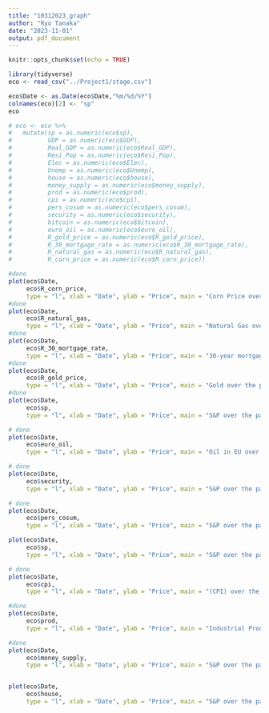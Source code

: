 ```yaml
---
title: "10312023_graph"
author: "Ryo Tanaka"
date: "2023-11-01"
output: pdf_document
---
```


```r
knitr::opts_chunk$set(echo = TRUE)
```

```r
library(tidyverse)
eco <- read_csv("../Project1/stage.csv")
```

```r
eco$Date <- as.Date(eco$Date,"%m/%d/%Y")
colnames(eco)[2] <- "sp"
eco

# eco <- eco %>% 
#   mutate(sp = as.numeric(eco$sp),
#          GDP = as.numeric(eco$GDP),
#          Real_GDP = as.numeric(eco$Real_GDP),
#          Resi_Pop = as.numeric(eco$Resi_Pop),
#          Elec = as.numeric(eco$Elec),
#          Unemp = as.numeric(eco$Unemp),
#          house = as.numeric(eco$house),
#          money_supply = as.numeric(eco$money_supply),
#          prod = as.numeric(eco$prod),
#          cpi = as.numeric(eco$cpi),
#          pers_cosum = as.numeric(eco$pers_cosum),
#          security = as.numeric(eco$security),
#          bitcoin = as.numeric(eco$bitcoin),
#          euro_oil = as.numeric(eco$euro_oil),
#          R_gold_price = as.numeric(eco$R_gold_price),
#          R_30_mortgage_rate = as.numeric(eco$R_30_mortgage_rate),
#          R_natural_gas = as.numeric(eco$R_natural_gas),
#          R_corn_price = as.numeric(eco$R_corn_price))

#done
plot(eco$Date, 
     eco$R_corn_price, 
     type = "l", xlab = "Date", ylab = "Price", main = "Corn Price over the past 20 years")
#done
plot(eco$Date, 
     eco$R_natural_gas, 
     type = "l", xlab = "Date", ylab = "Price", main = "Natural Gas over the past 20 years")
#done
plot(eco$Date, 
     eco$R_30_mortgage_rate, 
     type = "l", xlab = "Date", ylab = "Price", main = "30-year mortgage rate over the past 20 years")
#done
plot(eco$Date, 
     eco$R_gold_price, 
     type = "l", xlab = "Date", ylab = "Price", main = "Gold over the past 20 years")
#done
plot(eco$Date, 
     eco$sp, 
     type = "l", xlab = "Date", ylab = "Price", main = "S&P over the past 20 years")

# done
plot(eco$Date, 
     eco$euro_oil, 
     type = "l", xlab = "Date", ylab = "Price", main = "Oil in EU over the past 20 years")

# done
plot(eco$Date, 
     eco$security, 
     type = "l", xlab = "Date", ylab = "Price", main = "S&P over the past 20 years")

# done
plot(eco$Date, 
     eco$pers_cosum, 
     type = "l", xlab = "Date", ylab = "Price", main = "S&P over the past 20 years")

plot(eco$Date, 
     eco$sp, 
     type = "l", xlab = "Date", ylab = "Price", main = "S&P over the past 20 years")

# done
plot(eco$Date, 
     eco$cpi, 
     type = "l", xlab = "Date", ylab = "Price", main = "(CPI) over the past 20 years")

#done
plot(eco$Date, 
     eco$prod, 
     type = "l", xlab = "Date", ylab = "Price", main = "Industrial Production over the past 20 years")

#done
plot(eco$Date, 
     eco$money_supply,
     type = "l", xlab = "Date", ylab = "Price", main = "S&P over the past 20 years")


plot(eco$Date, 
     eco$house, 
     type = "l", xlab = "Date", ylab = "Price", main = "S&P over the past 20 years")

```

```r
```

